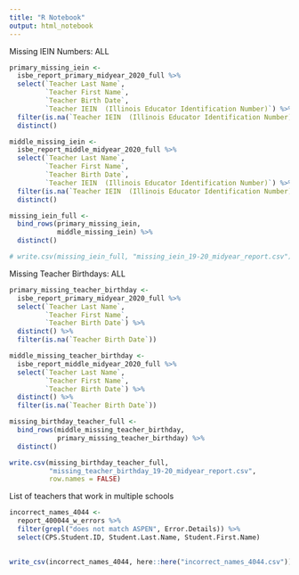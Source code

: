 ```yaml
---
title: "R Notebook"
output: html_notebook
---
```


Missing IEIN Numbers: ALL
```r
primary_missing_iein <- 
  isbe_report_primary_midyear_2020_full %>%
  select(`Teacher Last Name`, 
         `Teacher First Name`, 
         `Teacher Birth Date`, 
         `Teacher IEIN  (Illinois Educator Identification Number)`) %>%
  filter(is.na(`Teacher IEIN  (Illinois Educator Identification Number)`)) %>%
  distinct()

middle_missing_iein <- 
  isbe_report_middle_midyear_2020_full %>%
  select(`Teacher Last Name`, 
         `Teacher First Name`, 
         `Teacher Birth Date`, 
         `Teacher IEIN  (Illinois Educator Identification Number)`) %>%
  filter(is.na(`Teacher IEIN  (Illinois Educator Identification Number)`)) %>%
  distinct()

missing_iein_full <- 
  bind_rows(primary_missing_iein, 
            middle_missing_iein) %>%
  distinct()

# write.csv(missing_iein_full, "missing_iein_19-20_midyear_report.csv")
```

Missing Teacher Birthdays: ALL
```r
primary_missing_teacher_birthday <- 
  isbe_report_primary_midyear_2020_full %>%
  select(`Teacher Last Name`, 
         `Teacher First Name`, 
         `Teacher Birth Date`) %>%
  distinct() %>%
  filter(is.na(`Teacher Birth Date`))

middle_missing_teacher_birthday <- 
  isbe_report_middle_midyear_2020_full %>%
  select(`Teacher Last Name`, 
         `Teacher First Name`, 
         `Teacher Birth Date`) %>%
  distinct() %>%
  filter(is.na(`Teacher Birth Date`))

missing_birthday_teacher_full <- 
  bind_rows(middle_missing_teacher_birthday, 
            primary_missing_teacher_birthday) %>%
  distinct()

write.csv(missing_birthday_teacher_full, 
          "missing_teacher_birthday_19-20_midyear_report.csv", 
          row.names = FALSE)

```

List of teachers that work in multiple schools

```r
incorrect_names_4044 <- 
  report_400044_w_errors %>%
  filter(grepl("does not match ASPEN", Error.Details)) %>% 
  select(CPS.Student.ID, Student.Last.Name, Student.First.Name)
  

write_csv(incorrect_names_4044, here::here("incorrect_names_4044.csv"))

```

